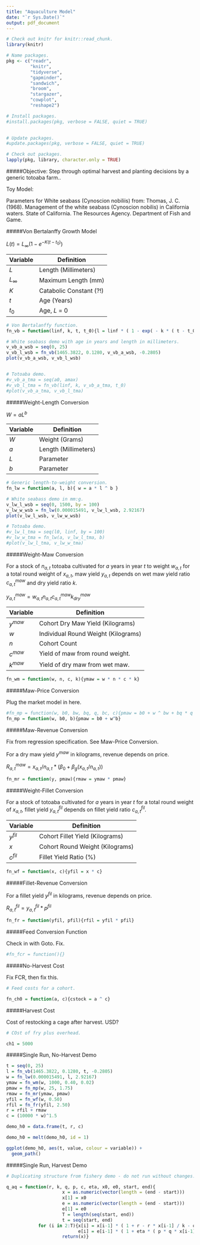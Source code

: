 ```yaml
---
title: "Aquaculture Model"
date: "`r Sys.Date()`"
output: pdf_document
---
```


```r

# Check out knitr for knitr::read_chunk.
library(knitr)

# Name packages.
pkg <- c("readr",
         "knitr",
         "tidyverse",
         "gapminder",
         "sandwich",
         "broom",
         "stargazer",
         "cowplot",
         "reshape2")

# Install packages.
#install.packages(pkg, verbose = FALSE, quiet = TRUE)

  
# Update packages.
#update.packages(pkg, verbose = FALSE, quiet = TRUE)

# Check out packages.
lapply(pkg, library, character.only = TRUE)

```

#####Objective: Step through optimal harvest and planting decisions by a generic totoaba farm..

Toy Model:

Parameters for White seabass (Cynoscion nobiliis) from:
Thomas, J. C. (1968). Management of the white seabass (Cynoscion nobilis) in California waters. State of California. The Resources Agency. Department of Fish and Game.

#####Von Bertalanffy Growth Model

$L(t) = L_\infty ( 1 - e^{ - K ( t - t_0 )})$

Variable   | Definition
---------- | ---------------------------
*L*        | Length (Millimeters)
$L_\infty$ | Maximum Length (mm)
*K*        | Catabolic Constant (?!)
*t*        | Age (Years)
$t_0$      | Age, *L* = 0

```r

# Von Bertalanffy function.
fn_vb = function(linf, k, t, t_0){l = linf * ( 1 - exp( - k * ( t - t_0)))}

# White seabass demo with age in years and length in millimeters.
v_vb_a_wsb = seq(0, 25)
v_vb_l_wsb = fn_vb(1465.3822, 0.1280, v_vb_a_wsb, -0.2805)
plot(v_vb_a_wsb, v_vb_l_wsb)


# Totoaba demo.
#v_vb_a_tma = seq(a0, amax)
#v_vb_l_tma = fn_vb(linf, k, v_vb_a_tma, t_0)
#plot(v_vb_a_tma, v_vb_l_tma)

```

#####Weight-Length Conversion

$W = aL^b$

Variable   | Definition
---------- | ---------------------------
*W*        | Weight (Grams)
*a*        | Length (Millimeters)
*L*        | Parameter
*b*        | Parameter

```r

# Generic length-to-weight conversion. 
fn_lw = function(a, l, b){ w = a * l ^ b }

# White seabass demo in mm:g.
v_lw_l_wsb = seq(0, 1500, by = 100)
v_lw_w_wsb = fn_lw(0.000015491, v_lw_l_wsb, 2.92167)
plot(v_lw_l_wsb, v_lw_w_wsb)

# Totoaba demo.
#v_lw_l_tma = seq(l0, linf, by = 100)
#v_lw_w_tma = fn_lw(a, v_lw_l_tma, b)
#plot(v_lw_l_tma, v_lw_w_tma)

```

#####Weight-Maw Conversion

For a stock of $n_{a, t}$ totoaba cultivated for *a* years in year *t* to weight $w_{a, t}$ for a total round weight of $x_{a, t}$, maw yield $y_{a, t}$ depends on wet maw yield ratio $c^{maw}_{a, t}$ and dry yield ratio $k$.

$y^{maw}_{a, t} = w_{a, t}n_{a, t}c^{maw}_{a, t}k^{maw}_{dry}$

Variable   | Definition
---------- | --------------------------------
$y^{maw}$  | Cohort Dry Maw Yield (Kilograms)
*w*        | Individual Round Weight (Kilograms)
*n*        | Cohort Count
$c^{maw}$  | Yield of maw from round weight.
$k^{maw}$  | Yield of dry maw from wet maw.

```r

fn_wm = function(w, n, c, k){ymaw = w * n * c * k}

```

#####Maw-Price Conversion

Plug the market model in here.

```r

#fn_mp = function(w, b0, bw, bq, q, bc, c){pmaw = b0 + w ^ bw + bq * q + bc * c}
fn_mp = function(w, b0, b){pmaw = b0 + w^b}

```

#####Maw-Revenue Conversion

Fix from regression specification. See Maw-Price Conversion.

For a dry maw yield $y^{maw}$ in kilograms, revenue depends on price.

$R^{maw}_{a, t} = x_{a, t}/n_{a, t} * (\beta_0 + \beta_{g}(x_{a, t}/n_{a, t}))$

```r

fn_mr = function(y, pmaw){rmaw = ymaw * pmaw}

```


#####Weight-Fillet Conversion

For a stock of totoaba cultivated for *a* years in year *t* for a total round weight of $x_{a, t}$, fillet yield $y^{fil}_{a, t}$ depends on fillet yield ratio $c^{fil}_{a, t}$.

Variable | Definition
-------- | --------------------------------
$y^{fil}$| Cohort Fillet Yield (Kilograms)
*x*      | Cohort Round Weight (Kilograms)
$c^{fil}$| Fillet Yield Ratio (%)

```r

fn_wf = function(x, c){yfil = x * c}

```

#####Fillet-Revenue Conversion

For a fillet yield $y^{fil}$ in kilograms, revenue depends on price.

$R^{fil}_{a, t} = y^{fil}_{a, t} * p^{fil}$

```r

fn_fr = function(yfil, pfil){rfil = yfil * pfil}

```

#####Feed Conversion Function

Check in with Goto. Fix.

```r

#fn_fcr = function(){}

```


#####No-Harvest Cost

Fix FCR, then fix this.

```r

# Feed costs for a cohort.

fn_ch0 = function(a, c){cstock = a ^ c}

```


#####Harvest Cost

Cost of restocking a cage after harvest. USD?

```r

# COst of fry plus overhead.

ch1 = 5000

```


#####Single Run, No-Harvest Demo

```r

t = seq(0, 25)
l = fn_vb(1465.3822, 0.1280, t, -0.2805)
w = fn_lw(0.000015491, l, 2.92167)
ymaw = fn_wm(w, 1000, 0.40, 0.02)
pmaw = fn_mp(w, 25, 1.75)
rmaw = fn_mr(ymaw, pmaw)
yfil = fn_wf(w, 0.50)
rfil = fn_fr(yfil, 2.50)
r = rfil + rmaw
c = (10000 * w)^1.5

demo_h0 = data.frame(t, r, c)

demo_h0 = melt(demo_h0, id = 1)

ggplot(demo_h0, aes(t, value, colour = variable)) +
  geom_path()


```


#####Single Run, Harvest Demo

```r

# Duplicating structure from fishery demo - do not run without changes.

q_aq = function(r, k, q, p, c, eta, x0, e0, start, end){
                     x = as.numeric(vector(length = (end - start)))
                     x[1] = x0
                     e = as.numeric(vector(length = (end - start)))
                     e[1] = e0
                     T = length(seq(start, end))
                     t = seq(start, end)
            for (i in 2:T){x[i] = x[i-1] * ( 1 + r - r * x[i-1] / k - q * e[i-1])
                           e[i] = e[i-1] * ( 1 + eta * ( p * q * x[i-1] - c))}
                     return(x)}


```

